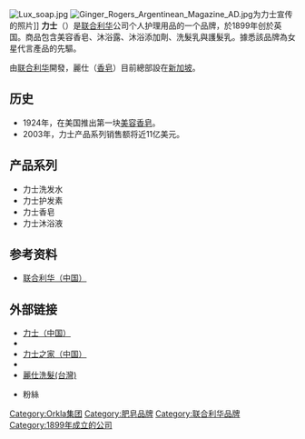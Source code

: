 {{noteTA
|T=zh-hans:力士 (品牌);zh-hk:力士 (品牌);zh-tw:麗仕;
|1=zh-hans:力士;zh-hk:力士;zh-tw:麗仕;
}}
{{Infobox Company
| name = 力士
| name_en = Lux
| company_logo = [[File:Lux_logo.png|160px]]
| president = 
| founder = 
| products = 
| industry = 護膚品
| company_type = [[子公司|子公司]]
| market_information = 
| foundation = 1899年
| location = {{SGP}}
| area_served = 全球
| parent = [[聯合利華|聯合利華]]
| homepage = [https://www.lux.com/ lux.com]
}}
[[File:Lux_soap.jpg|thumb]]
[[File:Ginger_Rogers_Argentinean_Magazine_AD.jpg|thumb]]为力士宣传的照片]]
'''力士'''（{{lang-en|'''Lux'''}}）是[[联合利华|联合利华]]公司个人护理用品的一个品牌，於1899年创於英国。商品包含美容香皂、沐浴露、沐浴添加劑、洗髮乳與護髮乳。據悉該品牌為女星代言產品的先驅。

由[[联合利华|联合利华]]開發，麗仕（[[肥皂|香皂]]）目前總部設在[[新加坡|新加坡]]。

==历史==
*1924年，在美国推出第一块[[美容|美容]][[香皂|香皂]]。
*2003年，力士产品系列销售额将近11亿美元。

==产品系列==
*力士洗发水
*力士护发素
*力士香皂
*力士沐浴液

==参考资料==
{{reflist}}
*[https://web.archive.org/web/20100831230445/http://www.unilever.com.cn/brands/personalcarebrands/lux/default.aspx 联合利华（中国）]

==外部链接==
*[http://www.luxstyle.com.cn/ 力士（中国）]{{Wayback|url=http://www.luxstyle.com.cn/ |date=20100503134338 }}
*{{weibo|luxstyle|LUX力士闪耀秀发}}
*[http://www.houseoflux.com.cn/ 力士之家（中国）]{{Wayback|url=http://www.houseoflux.com.cn/ |date=20150603151248 }}
*{{weibo|luxchina|LUX力士}}
*[https://www.luxhair.com.tw/ 麗仕洗髮(台灣)]{{Wayback|url=https://www.luxhair.com.tw/ |date=20190404052043 }}
*{{facebook|LuxTaiwan|LUX}}粉絲
{{stub}}

{{联合利华}}
{{Authority control}}
[[Category:Orkla集团|Category:Orkla集团]]
[[Category:肥皂品牌|Category:肥皂品牌]]
[[Category:联合利华品牌|Category:联合利华品牌]]
[[Category:1899年成立的公司|Category:1899年成立的公司]]